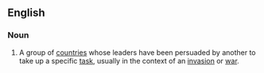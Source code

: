 ==English==
{{wikipedia}}

===Noun===
{{en-noun|coalitions of the willing}}

# {{lb|en|politics}} A group of [[countries]] whose leaders have been persuaded by another to take up a specific [[task]], usually in the context of an [[invasion]] or [[war]].